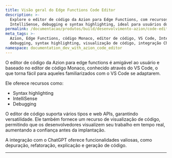 ```yaml
---
title: Visão geral do Edge Functions Code Editor
description: >-
  Explore o editor de código da Azion para Edge Functions, com recursos de
  IntelliSense, debugging e syntax highlighting, ideal para usuários do VS Code.
permalink: /documentacao/produtos/build/desenvolvimento-azion/code-editor/
meta_tags: >-
  Azion, Edge Functions, código Monaco, editor de código, VS Code, IntelliSense,
  debugging, syntax highlighting, visualização de código, integração ChatGPT
namespace: documentation_dev_with_azion_code_editor
---
```



<LinkButton link="/pt-br/documentacao/produtos/edge-application/edge-functions/runtime-api/code-editor/" label="vá para a documentação de referência do editor de código" severity="secondary" target="_blank" />

O editor de código da Azion para edge functions é amigável ao usuário e baseado no editor de código Monaco, conhecido através do VS Code, o que torna fácil para aqueles familiarizados com o VS Code se adaptarem.

Ele oferece recursos como:

- Syntax highlighting
- IntelliSense
- Debugging

O editor de código suporta vários tipos e web APIs, garantindo versatilidade. Ele também fornece um recurso de visualização de código, permitindo que os desenvolvedores visualizem seu trabalho em tempo real, aumentando a confiança antes da implantação.

A integração com o ChatGPT oferece funcionalidades valiosas, como depuração, refatoração, explicação e geração de código.


---

